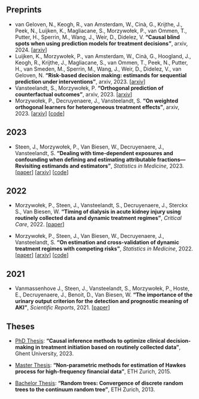 ## Preprints

-   van Geloven, N., Keogh, R., van Amsterdam, W., Cinà, G., Krijthe, J., Peek, N., Luijken, K., Magliacane, S., Morzywołek, P., van Ommen, T., Putter, H., Sperrin, M., Wang, J., Weir, D., Didelez, V. **"Causal blind spots when using prediction models for treatment decisions"**, arxiv, 2024. \[[arxiv](https://arxiv.org/abs/2402.17366)\]
-   Luijken, K., Morzywołek, P., van Amsterdam, W., Cinà, G., Hoogland, J., Keogh, R., Krijthe, J., Magliacane, S., van Ommen, T., Peek, N., Putter, H., van Smeden, M., Sperrin, M., Wang, J., Weir, D., Didelez, V., van Geloven, N. **"Risk-based decision making: estimands for sequential prediction under interventions"**, arxiv, 2023. \[[arxiv](https://arxiv.org/abs/2311.17547)\]
-   Vansteelandt, S., Morzywołek, P. **"Orthogonal prediction of counterfactual outcomes"**, arxiv, 2023. \[[arxiv](https://arxiv.org/abs/2311.09423)\]
-   Morzywołek, P., Decruyenaere, J., Vansteelandt, S. **"On weighted orthogonal learners for heterogeneous treatment effects"**, arxiv, 2023. \[[arxiv](https://arxiv.org/abs/2303.12687)\] \[[code](https://github.com/pmorzywolek/CATEsimulations)\]

## 2023

-   Steen, J., Morzywołek, P., Van Biesen, W., Decruyenaere, J., Vansteelandt, S. **"Dealing with time-dependent exposures and confounding when defining and estimating attributable fractions—Revisiting estimands and estimators"**, *Statistics in Medicine*, 2023. \[[paper](https://onlinelibrary.wiley.com/doi/10.1002/sim.9988)\] \[[arxiv](https://arxiv.org/abs/2011.04833)\] \[[code](https://github.com/jmpsteen/timedeppaf)\]

## 2022

-   Morzywołek, P., Steen, J., Vansteelandt, S., Decruyenaere, J., Sterckx S., Van Biesen, W. **"Timing of dialysis in acute kidney injury using routinely collected data and dynamic treatment regimes"**, *Critical Care*, 2022. \[[paper](https://ccforum.biomedcentral.com/articles/10.1186/s13054-022-04252-1)\]

-   Morzywołek, P., Steen, J., Van Biesen, W., Decruyenaere, J., Vansteelandt, S. **"On estimation and cross-validation of dynamic treatment regimes with competing risks"**, *Statistics in Medicine*, 2022. \[[paper](https://onlinelibrary.wiley.com/doi/abs/10.1002/sim.9568)\] \[[arxiv](https://arxiv.org/abs/2109.00396)\] \[[code](https://github.com/pmorzywolek/comprisksDTR)\]

## 2021

-   Vanmassenhove J., Steen, J., Vansteelandt, S., Morzywołek, P., Hoste, E., Decruyenaere, J., Benoit, D., Van Biesen, W. **"The importance of the urinary output criterion for the detection and prognostic meaning of AKI"**, *Scientific Reports*, 2021. \[[paper](https://www.nature.com/articles/s41598-021-90646-0)\]

## Theses

-   [PhD Thesis](https://biblio.ugent.be/publication/01H3EW84JAFS8RHX17SY41M5M3): **"Causal inference methods to optimize clinical decision-making in treatment initiation based on routinely collected data"**, Ghent University, 2023.

-   [Master Thesis](https://ethz.ch/content/dam/ethz/special-interest/mtec/chair-of-entrepreneurial-risks-dam/documents/dissertation/master%20thesis/Master_Thesis_%20Morzywolek.pdf): **"Non-parametric methods for estimation of Hawkes process for high-frequency financial data"**, ETH Zurich, 2015.

-   [Bachelor Thesis](../RandomTrees-BachelorThesis.pdf): **"Random trees: Convergence of discrete random trees to the continuum random tree"**, ETH Zurich, 2013.
